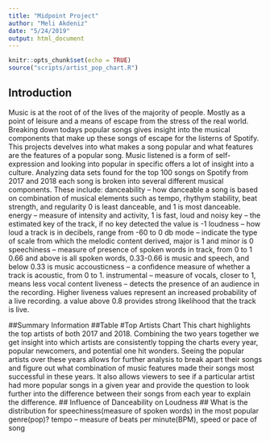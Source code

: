 ```yaml
---
title: "Midpoint Project"
author: "Meli Akdeniz"
date: "5/24/2019"
output: html_document
---
```


```r
knitr::opts_chunk$set(echo = TRUE)
source("scripts/artist_pop_chart.R")
```

## Introduction
Music is at the root of of the lives of the majority of people. Mostly as a point of leisure and a means of escape from the stress of the real world. Breaking down todays popular songs gives insight into the musical components that make up these songs of escape for the listerns of Spotify. This projects develves into what makes a song popular and what features are the features of a popular song. Music listened is a form of self-expression and looking into popular in specific offers a lot of insight into a culture. Analyzing data sets found for the top 100 songs on Spotify from 2017 and 2018 each song is broken into several different musical components. These include: danceability -- how danceable a song is based on combination of musical elements such as tempo, rhythym stability, beat strength, and regularity 0 is least danceable, and 1 is most danceable.
energy -- measure of intensity and activity, 1 is fast, loud and noisy
key -- the estimated key of the track, if no key detected the value is -1
loudness -- how loud a track is in decibels, range from -60 to 0 db
mode -- indicate the type of scale from which the melodic content derived, major is 1 
and minor is 0
speechiness -- measure of presence of spoken words in track, from 0 to 1
0.66 and above is all spoken words, 0.33-0.66 is music and speech, and below 0.33 is music
accousticness -- a confidence measure of whether a track is acoustic, from 0 to 1.
instrumental -- measure of vocals, closer to 1, means less vocal content
liveness -- detects the presence of an audience in the recording. Higher liveness values represent an increased probability of a live recording. a value above 0.8 provides strong likelihood that the track is live.

##Summary Information
##Table 
#Top Artists Chart
This chart highlights the top artists of both 2017 and 2018. Combining the two years together we get insight into which artists are consistently topping the charts every year, popular newcomers, and potential one hit wonders. Seeing the popular artists over these years allows for further analysis to break apart their songs and figure out what combination of music features made their songs most successful in these years. It also allows viewers to see if a particular artist had more popular songs in a given year and provide the question to look further into the difference between their songs from each year to explain the difference. 
## Influence of Danceability on Loudness
## What is the distribution for speechiness(measure of spoken words) in the most popular genre(pop)?
tempo -- measure of beats per minute(BPM), speed or pace of song 
